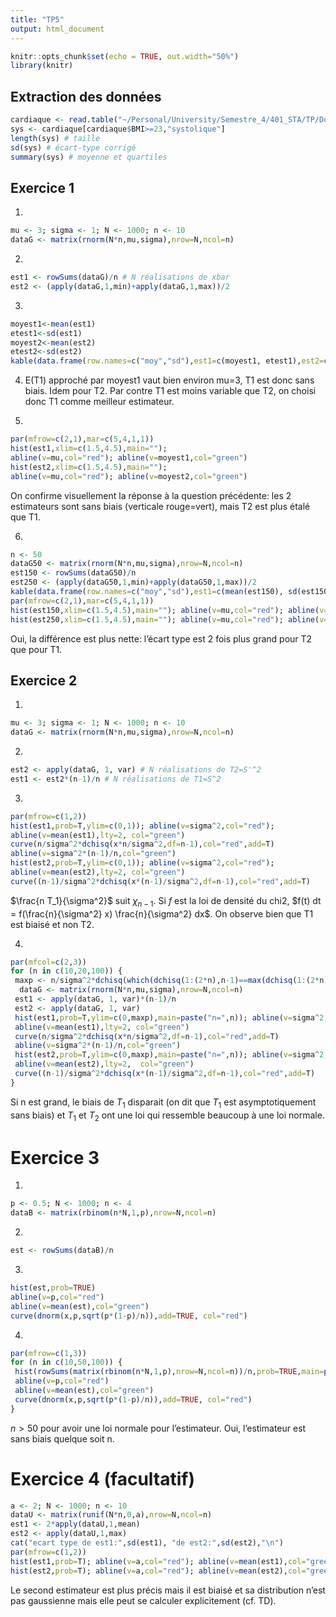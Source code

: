 ```yaml
---
title: "TP5"
output: html_document
---
```


```r
knitr::opts_chunk$set(echo = TRUE, out.width="50%")
library(knitr)
```

## Extraction des données

```r
cardiaque <- read.table("~/Personal/University/Semestre_4/401_STA/TP/Donnees/cardiaque.csv",sep=",",dec=".",header=T)
sys <- cardiaque[cardiaque$BMI>=23,"systolique"]
length(sys) # taille
sd(sys) # écart-type corrigé
summary(sys) # moyenne et quartiles
```

## Exercice 1 

1. 
```r
mu <- 3; sigma <- 1; N <- 1000; n <- 10
dataG <- matrix(rnorm(N*n,mu,sigma),nrow=N,ncol=n)
```

2.
```r
est1 <- rowSums(dataG)/n # N réalisations de xbar
est2 <- (apply(dataG,1,min)+apply(dataG,1,max))/2
```

3. 
```r
moyest1<-mean(est1)
etest1<-sd(est1)
moyest2<-mean(est2)
etest2<-sd(est2)
kable(data.frame(row.names=c("moy","sd"),est1=c(moyest1, etest1),est2=c(moyest2, etest2)))
```

4. E(T1) approché par moyest1 vaut bien environ mu=3, T1 est donc sans biais. Idem pour T2. 
Par contre T1 est moins variable que T2, on choisi donc T1 comme meilleur estimateur.

5. 
```r
par(mfrow=c(2,1),mar=c(5,4,1,1))
hist(est1,xlim=c(1.5,4.5),main=""); 
abline(v=mu,col="red"); abline(v=moyest1,col="green")
hist(est2,xlim=c(1.5,4.5),main=""); 
abline(v=mu,col="red"); abline(v=moyest2,col="green")
```

On confirme visuellement la réponse à la question précédente: les 2 estimateurs sont sans biais (verticale rouge=vert), mais T2 est plus étalé que T1. 

6. 
```r
n <- 50
dataG50 <- matrix(rnorm(N*n,mu,sigma),nrow=N,ncol=n)
est150 <- rowSums(dataG50)/n
est250 <- (apply(dataG50,1,min)+apply(dataG50,1,max))/2
kable(data.frame(row.names=c("moy","sd"),est1=c(mean(est150), sd(est150)),est2=c(mean(est250), sd(est250))))
par(mfrow=c(2,1),mar=c(5,4,1,1))
hist(est150,xlim=c(1.5,4.5),main=""); abline(v=mu,col="red"); abline(v=mean(est150),col="green")
hist(est250,xlim=c(1.5,4.5),main=""); abline(v=mu,col="red"); abline(v=mean(est250),col="green")
```

Oui, la différence est plus nette: l'écart type est 2 fois plus grand pour T2 que pour T1. 


## Exercice 2 

1. 
```r
mu <- 3; sigma <- 1; N <- 1000; n <- 10
dataG <- matrix(rnorm(N*n,mu,sigma),nrow=N,ncol=n)
```

2. 
```r
est2 <- apply(dataG, 1, var) # N réalisations de T2=S'^2
est1 <- est2*(n-1)/n # N réalisations de T1=S^2
```

3. 
```r
par(mfrow=c(1,2))
hist(est1,prob=T,ylim=c(0,1)); abline(v=sigma^2,col="red"); 
abline(v=mean(est1),lty=2, col="green")
curve(n/sigma^2*dchisq(x*n/sigma^2,df=n-1),col="red",add=T)
abline(v=sigma^2*(n-1)/n,col="green")
hist(est2,prob=T,ylim=c(0,1)); abline(v=sigma^2,col="red"); 
abline(v=mean(est2),lty=2, col="green")
curve((n-1)/sigma^2*dchisq(x*(n-1)/sigma^2,df=n-1),col="red",add=T)
```

$\frac{n T_1}{\sigma^2}$ suit $\chi_{n-1}$. Si $f$ est la loi de densité du chi2, 
$f(t) dt = f(\frac{n}{\sigma^2} x) \frac{n}{\sigma^2} dx$. 
On observe bien que T1 est biaisé et non T2. 

4. 
```r
par(mfcol=c(2,3))
for (n in c(10,20,100)) {
 maxp <- n/sigma^2*dchisq(which(dchisq(1:(2*n),n-1)==max(dchisq(1:(2*n),n-1))),n-1)
  dataG <- matrix(rnorm(N*n,mu,sigma),nrow=N,ncol=n)
 est1 <- apply(dataG, 1, var)*(n-1)/n
 est2 <- apply(dataG, 1, var)
 hist(est1,prob=T,ylim=c(0,maxp),main=paste("n=",n)); abline(v=sigma^2,col="red"); 
 abline(v=mean(est1),lty=2, col="green")
 curve(n/sigma^2*dchisq(x*n/sigma^2,df=n-1),col="red",add=T)
 abline(v=sigma^2*(n-1)/n,col="green")
 hist(est2,prob=T,ylim=c(0,maxp),main=paste("n=",n)); abline(v=sigma^2,col="red"); 
 abline(v=mean(est2),lty=2,  col="green")
 curve((n-1)/sigma^2*dchisq(x*(n-1)/sigma^2,df=n-1),col="red",add=T)
}
```

Si n est grand, le biais de $T_1$ disparait (on dit que $T_1$ est asymptotiquement sans biais)
et $T_1$ et $T_2$ ont une loi qui ressemble beaucoup à une loi normale.

# Exercice 3

1. 
```r
p <- 0.5; N <- 1000; n <- 4 
dataB <- matrix(rbinom(n*N,1,p),nrow=N,ncol=n)
```

2. 
```r
est <- rowSums(dataB)/n
```

3. 
```r
hist(est,prob=TRUE)
abline(v=p,col="red")
abline(v=mean(est),col="green")
curve(dnorm(x,p,sqrt(p*(1-p)/n)),add=TRUE, col="red")
```

4. 
```r
par(mfrow=c(1,3))
for (n in c(10,50,100)) {
 hist(rowSums(matrix(rbinom(n*N,1,p),nrow=N,ncol=n))/n,prob=TRUE,main=paste0("n=",n),xlab="est")
 abline(v=p,col="red")
 abline(v=mean(est),col="green")
 curve(dnorm(x,p,sqrt(p*(1-p)/n)),add=TRUE, col="red")
}
```

$n>50$ pour avoir une loi normale pour l'estimateur. Oui, l'estimateur est sans biais quelque soit n. 

# Exercice 4 (facultatif)

```r
a <- 2; N <- 1000; n <- 10
dataU <- matrix(runif(N*n,0,a),nrow=N,ncol=n)
est1 <- 2*apply(dataU,1,mean)
est2 <- apply(dataU,1,max)
cat("ecart type de est1:",sd(est1), "de est2:",sd(est2),"\n")
par(mfrow=c(1,2))
hist(est1,prob=T); abline(v=a,col="red"); abline(v=mean(est1),col="green")
hist(est2,prob=T); abline(v=a,col="red"); abline(v=mean(est2),col="green")
```

Le second estimateur est plus précis mais il est biaisé et sa distribution n'est
pas gaussienne mais elle peut se calculer explicitement (cf. TD).
